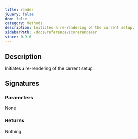 ```yaml
---
title: render
jQuery: false
dom: false
category: Methods
description: Initiates a re-rendering of the current setup.
sidebarPath: /docs/reference/scorerenderer
since: 0.9.6
---
```



## Description
Initiates a re-rendering of the current setup. 

## Signatures

<TypeTable>
    <TypeRow type="js" name="function render()" />
    <TypeRow type="net" name="void Render()" />
</TypeTable>

### Parameters
None

### Returns
Nothing
